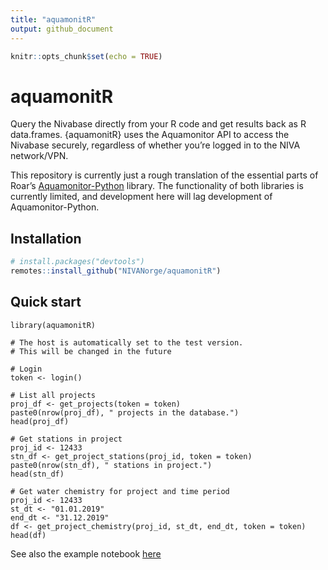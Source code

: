 ```yaml
---
title: "aquamonitR"
output: github_document
---
```


```r
knitr::opts_chunk$set(echo = TRUE)
```

# aquamonitR

Query the Nivabase directly from your R code and get results back as R data.frames. {aquamonitR} uses the Aquamonitor API to access the Nivabase securely, regardless of whether you're logged in to the NIVA network/VPN. 

This repository is currently just a rough translation of the essential parts of Roar's [Aquamonitor-Python](https://github.com/NIVANorge/Aquamonitor-Python) library. The functionality of both libraries is currently limited, and development here will lag development of Aquamonitor-Python.

## Installation

```r
# install.packages("devtools")
remotes::install_github("NIVANorge/aquamonitR")
```

## Quick start

```{reval=FALSE}
library(aquamonitR)

# The host is automatically set to the test version.
# This will be changed in the future

# Login
token <- login()

# List all projects
proj_df <- get_projects(token = token)
paste0(nrow(proj_df), " projects in the database.")
head(proj_df)

# Get stations in project
proj_id <- 12433
stn_df <- get_project_stations(proj_id, token = token)
paste0(nrow(stn_df), " stations in project.")
head(stn_df)

# Get water chemistry for project and time period
proj_id <- 12433
st_dt <- "01.01.2019"
end_dt <- "31.12.2019"
df <- get_project_chemistry(proj_id, st_dt, end_dt, token = token)
head(df)
```

See also the example notebook [here](https://nbviewer.jupyter.org/github/NIVANorge/aquamonitR/blob/main/examples/query_chem.ipynb)
